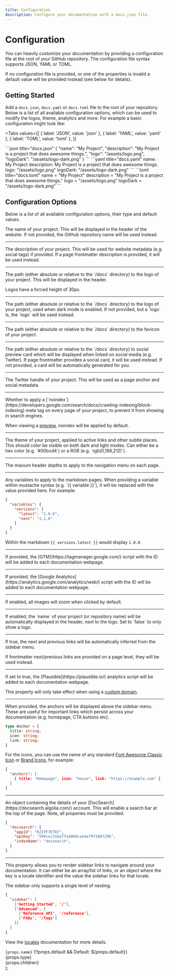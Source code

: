 ```yaml
---
title: Configuration
description: Configure your documentation with a docs.json file.
---
```


# Configuration

You can heavily customize your documentation by providing a configuration file at the root of your
GitHub repository. The configuration file syntax supports JSON, YAML or TOML.

If no configuration file is provided, or one of the properties is invalid a default value will be provided
instead (see below for details).

## Getting Started

Add a `docs.json`, `docs.yaml` or `docs.toml` file to the root of your repository. Below is a list of all
available configuration options, which can be used to modify the logos, theme, analytics and more. For example
a basic configuration might look like:

<Tabs
  values={[
    { label: 'JSON', value: 'json' },
    { label: 'YAML', value: 'yaml' },
    { label: 'TOML', value: 'toml' },
  ]}
>
  <TabItem value="json">
  ```json title="docs.json"
  {
    "name": "My Project",
    "description": "My Project is a project that does awesome things.",
    "logo": "/assets/logo.png",
    "logoDark": "/assets/logo-dark.png"
  }
  ```
  </TabItem>
  <TabItem value="yaml">
  ```yaml title="docs.yaml"
  name: My Project
  description: My Project is a project that does awesome things.
  logo: "/assets/logo.png"
  logoDark: "/assets/logo-dark.png"
  ```
  </TabItem>
  <TabItem value="toml">
  ```toml title="docs.toml"
  name = "My Project"
  description = "My Project is a project that does awesome things."
  logo = "/assets/logo.png"
  logoDark = "/assets/logo-dark.png"
  ```
  </TabItem>
</Tabs>

## Configuration Options

Below is a list of all available configuration options, their type and default values.

<Property name="name" type="string">
The name of your project. This will be displayed in the header of the website. If not provided,
the GitHub repository name will be used instead.
</Property>

<hr />

<Property name="description" type="string">
The description of your project. This will be used for website metadata (e.g. social tags) if provided.
If a page frontmatter description is provided, it will be used instead.
</Property>

<hr />

<Property name="logo" type="string">
The path (either absolute or relative to the `/docs` directory) to the logo of your project. This will be
displayed in the header. 

<Info>Logos have a forced height of 30px.</Info>
</Property>

<hr />

<Property name="logoDark" type="string">
The path (either absolute or relative to the `/docs` directory) to the logo of your project, used
when dark mode is enabled. If not provided, but a `logo` is, the `logo` will be used instead.
</Property>

<hr />

<Property name="logoDark" type="string">
The path (either absolute or relative to the `/docs` directory) to the favicon of your project.
</Property>

<hr />

<Property name="socialPreview" type="string">
The path (either absolute or relative to the `/docs` directory) to social preview card which will be displayed
when linked on social media (e.g. Twitter). If page frontmatter provides a social card, it will be used instead.
If not provided, a card will be automatically generated for you.
</Property>

<hr />

<Property name="twitter" type="string">
The Twitter handle of your project. This will be used as a page anchor and social metadata.
</Property>

<hr />

<Property name="noindex" type="string">
Whether to apply a [`noindex`](https://developers.google.com/search/docs/crawling-indexing/block-indexing) 
meta tag on every page of your project, to prevent it from showing in search engines.

<Info>When viewing a [preview](/previews), noindex will be applied by default.</Info>
</Property>

<hr />

<Property name="theme" type="string" default="#00bcd4">
The theme of your project, applied to active links and other subtle places. This should color be visible on
both dark and light modes. Can either be a hex color (e.g. `#00bcd4`) or a RGB (e.g. `rgb(0,188,212)`).
</Property>

<hr />

<Property name="headerDepth" type="number" default="3">
The maxium header depths to apply to the navigation menu on each page.
</Property>

<hr />

<Property name="variables" type="object">
Any variables to apply to the markdown pages. When providing a variable within mustache syntax (e.g. `{{ variable }}`),
it will be replaced with the value provided here. For example:

```json
{
  "variables": {
    "versions": {
      "latest": "1.0.0",
      "next": "1.1.0"
    }
  }
}
```

Within the markdown `{{ versions.latest }}` would display `1.0.0`.

</Property>

<hr />

<Property name="googleTagManager" type="string">
If provided, the [GTM](https://tagmanager.google.com/) script with the ID will be added to each documentation webpage.
</Property>

<hr />

<Property name="googleAnalytics" type="string">
If provided, the [Google Analytics](https://analytics.google.com/analytics/web/) script with the ID will be added to each documentation webpage.
</Property>

<hr />

<Property name="zoomImages" type="boolean" default="false">
If enabled, all images will zoom when clicked by default.
</Property>

<hr />

<Property name="automaticallyDisplayName" type="boolean" default="true">
If enabled, the `name` of your project (or repository name) will be automatically displayed in the header,
next to the logo. Set to `false` to only show a logo.
</Property>

<hr />

<Property name="automaticallyInferNextPrevious" type="boolean" default="true">
If true, the next and previous links will be automatically inferred from the sidebar menu.

If frontmatter next/previous links are provided on a page level, they will be used instead.
</Property>

<hr />

<Property name="plausibleAnalytics" type="boolean" default="false">
If set to true, the [Plausible](https://plausible.io/) analytics script will be added to each documentation webpage.

<Warning>This property will only take effect when using a [custom domain](/custom-domains).</Warning>
</Property>

<hr />

<Property name="anchors" type="Anchor[]">
When provided, the anchors will be displayed above the sidebar menu. These are useful for important links
which persist across your documentation (e.g. homepage, CTA buttons etc).

```ts
type Anchor = {
  title: string;
  icon: string;
  link: string;
}
```

For the icons, you can use the name of any standard [Font Awesome Classic Icon](https://fontawesome.com/search?o=r&s=solid)
or [Brand Icons](https://fontawesome.com/search?o=r&s=solid&f=brands), for example:

```json
{
  "anchors": [
    { title: "Homepage", icon: "house", link: "https://example.com" }
  ]
}
```
</Property>

<hr />

<Property name="docsearch" type="object">
An object containing the details of your [DocSearch](https://docsearch.algolia.com/) account. This will enable
a search bar at the top of the page. Note, all properies must be provided.

```json title="Example DocSearch config"
{
  "docsearch": {
    "appId": "R2IYF7ETH7",
    "apiKey": "599cec31baffa4868cae4e79f180729b",
    "indexName": "docsearch",
  }
}
```
</Property>

<hr />

<Property name="sidebar" type="Array<Sidebar> | Record<string, Sidebar>">
This property allows you to render sidebar links to navigate around your documentation.
It can either be an array/list of links, or an object where the key is a locale identifier
and the value the sidebar links for that locale.

The sidebar only supports a single level of nesting.

```json
{
  "sidebar": [
    ['Getting Started', '/'],
    ['Advanced', [
      ['Reference API', '/reference'],
      ['FAQs', '/faqs']
    ]]
  ]
}
```

<Info>View the [locales](/locales) documentation for more details.</Info>
</Property>

  <div>
    <div style={{ display: 'flex', alignItems: 'center' }}>
      <div style={{ flexGrow: 1 }}>
        <code className="text-docs-theme" style={{ fontSize: 16 }}>{props.name}</code>
        {!!props.default && <span style={{ paddingLeft: 8 }}>Default: ${props.default}</span>}
      </div>
      <div>
        <span className="font-mono">{props.type}</span>
      </div>
    </div>
    <div>{props.children}</div>
  </div>
);
